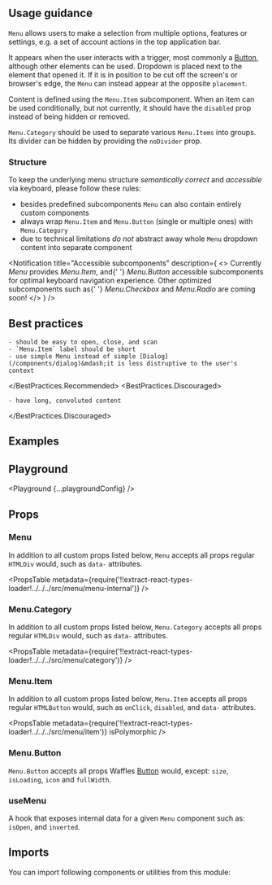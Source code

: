 


<Layout title="Menu" description="Menu provides a way to display a list of choices on a temporary dropdown.">

## Usage guidance

`Menu` allows users to make a selection from multiple options, features or settings, e.g. a set of account actions in the top application bar.

It appears when the user interacts with a trigger, most commonly a [Button](/components/button), although other elements can be used. Dropdown is placed next to the element that opened it. If it is in position to be cut off the screen's or browser's edge, the `Menu` can instead appear at the opposite `placement`.

Content is defined using the `Menu.Item` subcomponent. When an item can be used conditionally, but not currently, it should have the `disabled` prop instead of being hidden or removed.

`Menu.Category` should be used to separate various `Menu.Items` into groups. Its divider can be hidden by providing the `noDivider` prop.

### Structure

To keep the underlying menu structure _semantically correct_ and _accessible_ via keyboard, please follow these rules:

- besides predefined subcomponents `Menu` can also contain entirely custom components
- always wrap `Menu.Item` and `Menu.Button` (single or multiple ones) with `Menu.Category`
- due to technical limitations _do not_ abstract away whole `Menu` dropdown content into separate component

<Notification
  title="Accessible subcomponents"
  description={
    <>
      Currently <em>Menu</em> provides <em>Menu.Item</em>, and{' '}
      <em>Menu.Button</em> accessible subcomponents for optimal keyboard
      navigation experience. Other optimized subcomponents such as{' '}
      <em>Menu.Checkbox</em> and <em>Menu.Radio</em> are coming soon!
    </>
  }
/>

## Best practices

<BestPractices>
  <BestPractices.Recommended>

    - should be easy to open, close, and scan
    - `Menu.Item` label should be short
    - use simple Menu instead of simple [Dialog](/components/dialog)&mdash;it is less distruptive to the user's context

  </BestPractices.Recommended>
  <BestPractices.Discouraged>

    - have long, convoluted content

  </BestPractices.Discouraged>
</BestPractices>

## Examples

<Example title="Basic usage" path="menu/basic-usage">
  <BasicUsage />
</Example>

<Example title="Advanced usage" path="menu/advanced-usage">
  <AdvancedUsage />
</Example>

<Example title="Placement" path="menu/placement">
  <Placement />
</Example>

<Example title="Inverted" path="menu/inverted" darkPreview>
  <Inverted />
</Example>

## Playground

<Playground {...playgroundConfig} />

## Props

### Menu

In addition to all custom props listed below, `Menu` accepts all props regular `HTMLDiv` would, such as `data-` attributes.

<PropsTable
  metadata={require('!!extract-react-types-loader!../../../src/menu/menu-internal')}
/>

### Menu.Category

In addition to all custom props listed below, `Menu.Category` accepts all props regular `HTMLDiv` would, such as `data-` attributes.

<PropsTable
  metadata={require('!!extract-react-types-loader!../../../src/menu/category')}
/>

### Menu.Item

In addition to all custom props listed below, `Menu.Item` accepts all props regular `HTMLButton` would, such as `onClick`, `disabled`, and `data-` attributes.

<PropsTable
  metadata={require('!!extract-react-types-loader!../../../src/menu/item')}
  isPolymorphic
/>

### Menu.Button

`Menu.Button` accepts all props Waffles [Button](/components/button/#props) would, except: `size`, `isLoading`, `icon` and `fullWidth`.

### useMenu

A hook that exposes internal data for a given `Menu` component such as: `isOpen`, and `inverted`.

## Imports

You can import following components or utilities from this module:

<Imports module={MenuExports} path="@datacamp/waffles/menu" />

</Layout>
